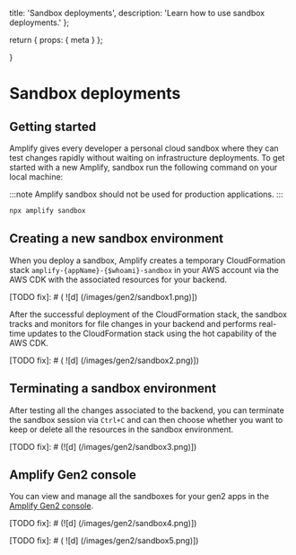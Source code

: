   title: 'Sandbox deployments',
  description:
    'Learn how to use sandbox deployments.'
};

  return {
    props: {
      meta
    }
  };

}

# Sandbox deployments

## Getting started

Amplify gives every developer a personal cloud sandbox where they can test changes rapidly without waiting on infrastructure deployments. To get started with a new Amplify, sandbox run the following command on your local machine:

:::note
Amplify sandbox should not be used for production applications.
:::


```bash
npx amplify sandbox
```

## Creating a new sandbox environment

When you deploy a sandbox, Amplify creates a temporary CloudFormation stack `amplify-{appName}-{$whoami}-sandbox` in your AWS account via the AWS CDK with the associated resources for your backend.

[TODO fix]: # ( ![d] (/images/gen2/sandbox1.png)])

After the successful deployment of the CloudFormation stack, the sandbox tracks and monitors for file changes in your backend and performs real-time updates to the CloudFormation stack using the hot capability of the AWS CDK.

[TODO fix]: # ( ![d] (/images/gen2/sandbox2.png)])

## Terminating a sandbox environment

After testing all the changes associated to the backend, you can terminate the sandbox session via `Ctrl+C` and can then choose whether you want to keep or delete all the resources in the sandbox environment. 

[TODO fix]: # (![d] (/images/gen2/sandbox3.png)])

## Amplify Gen2 console

You can view and manage all the sandboxes for your gen2 apps in the [Amplify Gen2 console](https://us-east-1.console.aws.amazon.com/amplify/apps/sandboxes).

[TODO fix]: # (![d] (/images/gen2/sandbox4.png)])

[TODO fix]: # ( ![d] (/images/gen2/sandbox5.png)])
